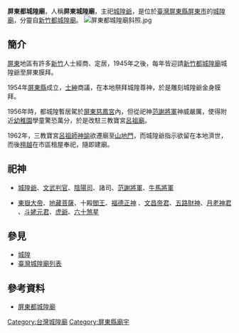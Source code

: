 {{Coord|22.6697808|120.4876328|source:GoogleMaps|display=title}}
'''屏東都城隍廟'''，人稱'''屏東城隍廟'''，主祀[[城隍爺|城隍爺]]，是位於[[臺灣|臺灣]][[屏東縣|屏東縣]][[屏東市|屏東市]]的[[城隍廟|城隍廟]]，分靈自[[新竹都城隍廟|新竹都城隍廟]]。
[[File:屏東都城隍廟斜照.jpg|thumb]]
==簡介==
[[屏東縣|屏東]]地區有許多[[新竹|新竹]]人士經商、定居，1945年之後，每年皆迎請[[新竹都城隍廟|新竹都城隍廟]]城隍爺至屏東膜拜。

1954年[[屏東縣|屏東縣]]成立，[[士紳|士紳]]商議，在本地祭拜城隍尊神，於是雕刻城隍爺金身膜拜。

1956年時，都城隍暫居駕於[[屏東慈鳳宮|屏東慈鳳宮]]內，但從祀神[[范謝將軍|范謝將軍]]神威嚴厲，使得附近[[幼稚園|幼稚園]]學童驚恐萬分，於是改駐三教寶宮[[呂祖廟|呂祖廟]]。

1962年，三教寶宮[[呂祖師|呂祖師]][[神諭|神諭]]欲遷廟至[[三地門鄉|山地門]]，而城隍爺指示欲留在本地濟世，而後[[檀越|檀越]]在市區租屋奉祀，隨即建廟。

==祀神==
*[[城隍爺|城隍爺]]、[[判官|文武判官]]、[[陰陽司|陰陽司]]、諸司、[[范謝將軍|范謝將軍]]、[[牛馬將軍|牛馬將軍]]

*[[東嶽大帝|東嶽大帝]]、[[地藏菩薩|地藏菩薩]]、十殿[[閻王|閻王]]、[[福德正神|福德正神]] 、[[文昌帝君|文昌帝君]]、[[五路財神|五路財神]]、[[月下老人|月老神君]] 、[[斗姥元君|斗姥元君]]、[[虎爺|虎爺]]、[[六十煞星|六十煞星]]

==參見==
*[[城隍|城隍]]
*[[臺灣城隍廟列表|臺灣城隍廟列表]]

==參考資料==
*[https://web.archive.org/web/20160306075517/http://pingtungdu.org/index.htm 屏東都城隍廟]

{{臺灣城隍廟}}
[[Category:台灣城隍廟|Category:台灣城隍廟]]
[[Category:屏東縣廟宇|Category:屏東縣廟宇]]